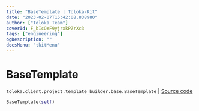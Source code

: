```yaml
---
title: "BaseTemplate | Toloka-Kit"
date: "2023-02-07T15:42:08.838980"
author: ["Toloka Team"]
coverId: F_bIcOYF9yjrxkPZrXc3
tags: ["engineering"]
ogDescription: ""
docsMenu: "tkitMenu"
---
```


# BaseTemplate
`toloka.client.project.template_builder.base.BaseTemplate` | [Source code](https://github.com/Toloka/toloka-kit/blob/v1.1.3/src/client/project/template_builder/base.py#L117)

```python
BaseTemplate(self)
```